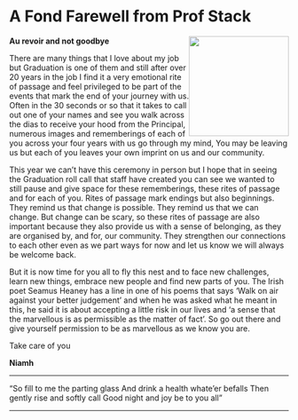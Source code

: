 # A Fond Farewell from Prof Stack {-}

<img src="images/Niamh.png" style="width: 180px; float: right;">

**Au revoir and not goodbye**

There are many things that I love about my job but Graduation is one of them and still after over 20 years in the job I find it a very emotional rite of passage and feel privileged to be part of the events that mark the end of your journey with us. 
Often in the 30 seconds or so that it takes to call out one of your names and see you walk across the dias to receive your hood from the Principal, numerous images and rememberings of each of you across your four years with us go through my mind, You may be leaving us but each of you leaves your own imprint on us and our community.

This year we can’t have this ceremony in person but I hope that in seeing the Graduation roll call that staff have created you can see we wanted to still pause and give space for these rememberings, these rites of passage and for each of you. 
Rites of passage mark endings but also beginnings. They remind us that change is possible.  They remind us that we can change. But change can be scary, so these rites of passage are also important because they also provide us with a sense of belonging, as they are organised by, and for, our community.  They strengthen our connections to each other even as we part ways for now and let us know we will always be welcome back.

But it is now time for you all to fly this nest and to face new challenges, learn new things, embrace new people and find new parts of you.  The Irish poet Seamus Heaney has a line in one of his poems that says ‘Walk on air against your better judgement’ and when he was asked what he meant in this, he said it is about accepting a little risk in our lives and ‘a sense that the marvellous is as permissible as the matter of fact’. So go out there and give yourself permission to be as marvellous as we know you are. 

Take care of you

**Niamh**
 
--- 

 “So fill to me the parting glass
And drink a health whate'er befalls
Then gently rise and softly call
Good night and joy be to you all”

---



